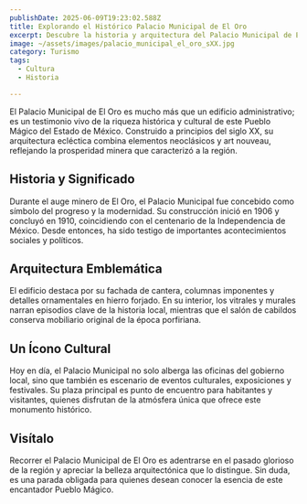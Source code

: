 ```yaml
---
publishDate: 2025-06-09T19:23:02.588Z
title: Explorando el Histórico Palacio Municipal de El Oro
excerpt: Descubre la historia y arquitectura del Palacio Municipal de El Oro, un ícono cultural que refleja el esplendor de este pueblo mágico.
image: ~/assets/images/palacio_municipal_el_oro_sXX.jpg
category: Turismo
tags:
  - Cultura
  - Historia

---
```

El Palacio Municipal de El Oro es mucho más que un edificio administrativo; es un testimonio vivo de la riqueza histórica y cultural de este Pueblo Mágico del Estado de México. Construido a principios del siglo XX, su arquitectura ecléctica combina elementos neoclásicos y art nouveau, reflejando la prosperidad minera que caracterizó a la región.

## Historia y Significado

Durante el auge minero de El Oro, el Palacio Municipal fue concebido como símbolo del progreso y la modernidad. Su construcción inició en 1906 y concluyó en 1910, coincidiendo con el centenario de la Independencia de México. Desde entonces, ha sido testigo de importantes acontecimientos sociales y políticos.

## Arquitectura Emblemática

El edificio destaca por su fachada de cantera, columnas imponentes y detalles ornamentales en hierro forjado. En su interior, los vitrales y murales narran episodios clave de la historia local, mientras que el salón de cabildos conserva mobiliario original de la época porfiriana.

## Un Ícono Cultural

Hoy en día, el Palacio Municipal no solo alberga las oficinas del gobierno local, sino que también es escenario de eventos culturales, exposiciones y festivales. Su plaza principal es punto de encuentro para habitantes y visitantes, quienes disfrutan de la atmósfera única que ofrece este monumento histórico.

## Visítalo

Recorrer el Palacio Municipal de El Oro es adentrarse en el pasado glorioso de la región y apreciar la belleza arquitectónica que lo distingue. Sin duda, es una parada obligada para quienes desean conocer la esencia de este encantador Pueblo Mágico.
